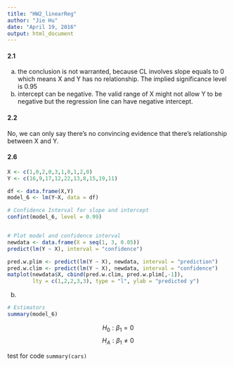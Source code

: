 ```yaml
---
title: "HW2_linearReg"
author: "Jie Hu"
date: "April 19, 2016"
output: html_document
---
```


#### 2.1

a. the conclusion is not warranted, because CL involves slope equals to 0 which means X and Y has no relationship. The implied significance level is 0.95
b. intercept can be negative. The valid range of X might not allow Y to be negative but the regression line can have negative intercept.

#### 2.2
No, we can only say there’s no convincing evidence that there’s relationship between X and Y.

#### 2.6
```r
X <- c(1,0,2,0,3,1,0,1,2,0)
Y <- c(16,9,17,12,22,13,8,15,19,11)

df <- data.frame(X,Y)
model_6 <- lm(Y~X, data = df)

# Confidence Interval for slope and intercept
confint(model_6, level = 0.99)


# Plot model and confidence interval
newdata <- data.frame(X = seq(1, 3, 0.05))
predict(lm(Y ~ X), interval = "confidence")

pred.w.plim <- predict(lm(Y ~ X), newdata, interval = "prediction")
pred.w.clim <- predict(lm(Y ~ X), newdata, interval = "confidence")
matplot(newdata$X, cbind(pred.w.clim, pred.w.plim[,-1]),
        lty = c(1,2,2,3,3), type = "l", ylab = "predicted y")
```

b.
```r
# Estimators
summary(model_6)
```

$$H_0: \beta_1 = 0$$
$$H_A: \beta_1 \ne 0$$

test for code `summary(cars)`



